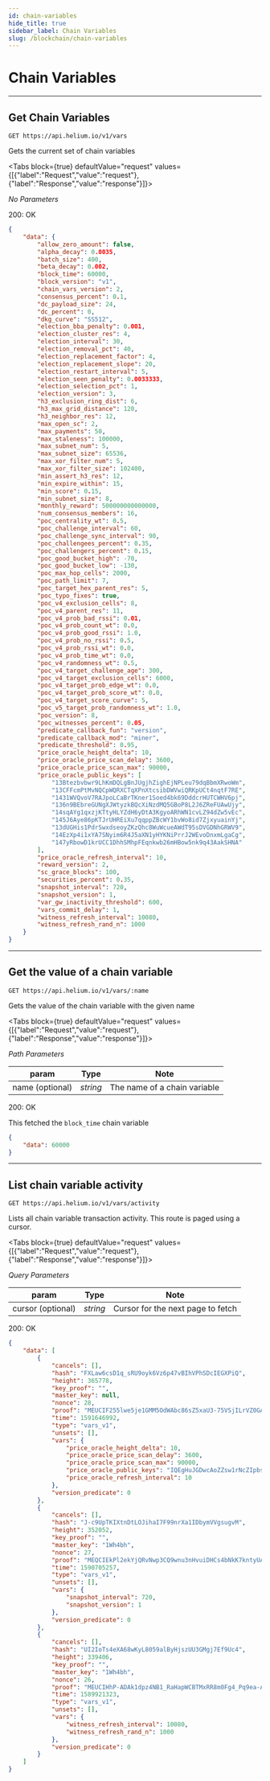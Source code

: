 ```yaml
---
id: chain-variables 
hide_title: true
sidebar_label: Chain Variables 
slug: /blockchain/chain-variables
---
```



# Chain Variables 

---

## Get Chain Variables 

```
GET https://api.helium.io/v1/vars 
```

Gets the current set of chain variables

<Tabs
  block={true}
  defaultValue="request"
  values={[{"label":"Request","value":"request"},{"label":"Response","value":"response"}]}>
<TabItem value="request">

_No Parameters_

</TabItem>
<TabItem value="response">

200: OK
```json
{
    "data": {
        "allow_zero_amount": false,
        "alpha_decay": 0.0035,
        "batch_size": 400,
        "beta_decay": 0.002,
        "block_time": 60000,
        "block_version": "v1",
        "chain_vars_version": 2,
        "consensus_percent": 0.1,
        "dc_payload_size": 24,
        "dc_percent": 0,
        "dkg_curve": "SS512",
        "election_bba_penalty": 0.001,
        "election_cluster_res": 4,
        "election_interval": 30,
        "election_removal_pct": 40,
        "election_replacement_factor": 4,
        "election_replacement_slope": 20,
        "election_restart_interval": 5,
        "election_seen_penalty": 0.0033333,
        "election_selection_pct": 1,
        "election_version": 3,
        "h3_exclusion_ring_dist": 6,
        "h3_max_grid_distance": 120,
        "h3_neighbor_res": 12,
        "max_open_sc": 2,
        "max_payments": 50,
        "max_staleness": 100000,
        "max_subnet_num": 5,
        "max_subnet_size": 65536,
        "max_xor_filter_num": 5,
        "max_xor_filter_size": 102400,
        "min_assert_h3_res": 12,
        "min_expire_within": 15,
        "min_score": 0.15,
        "min_subnet_size": 8,
        "monthly_reward": 500000000000000,
        "num_consensus_members": 16,
        "poc_centrality_wt": 0.5,
        "poc_challenge_interval": 60,
        "poc_challenge_sync_interval": 90,
        "poc_challengees_percent": 0.35,
        "poc_challengers_percent": 0.15,
        "poc_good_bucket_high": -70,
        "poc_good_bucket_low": -130,
        "poc_max_hop_cells": 2000,
        "poc_path_limit": 7,
        "poc_target_hex_parent_res": 5,
        "poc_typo_fixes": true,
        "poc_v4_exclusion_cells": 8,
        "poc_v4_parent_res": 11,
        "poc_v4_prob_bad_rssi": 0.01,
        "poc_v4_prob_count_wt": 0.0,
        "poc_v4_prob_good_rssi": 1.0,
        "poc_v4_prob_no_rssi": 0.5,
        "poc_v4_prob_rssi_wt": 0.0,
        "poc_v4_prob_time_wt": 0.0,
        "poc_v4_randomness_wt": 0.5,
        "poc_v4_target_challenge_age": 300,
        "poc_v4_target_exclusion_cells": 6000,
        "poc_v4_target_prob_edge_wt": 0.0,
        "poc_v4_target_prob_score_wt": 0.0,
        "poc_v4_target_score_curve": 5,
        "poc_v5_target_prob_randomness_wt": 1.0,
        "poc_version": 8,
        "poc_witnesses_percent": 0.05,
        "predicate_callback_fun": "version",
        "predicate_callback_mod": "miner",
        "predicate_threshold": 0.95,
        "price_oracle_height_delta": 10,
        "price_oracle_price_scan_delay": 3600,
        "price_oracle_price_scan_max": 90000,
        "price_oracle_public_keys": [
            "13Btezbvbwr9LhKmDQLgBnJUgjhZighEjNPLeu79dqBbmXRwoWm",
            "13CFFcmPtMvNQCpWQRXCTqXPnXtcsibDWVwiQRKpUCt4nqtF7RE",
            "1431WVQvoV7RAJpoLCaBrTKner1Soed4bk69DddcrHUTCWHV6pj",
            "136n9BEbreGUNgXJWtyzkBQcXiNzdMQ5GBoP8L2J6ZReFUAwUjy",
            "14sqAYg1qxzjKTtyHLYZdH6yDtA3KgyoARhWN1cvLZ94dZw5vEc",
            "145J6Aye86pKTJrUHREiXu7qqppZBcWY1bvWo8id7ZjxyuainYj",
            "13dUGHis1PdrSwxdseoyZKzQhc8WuWcueAWdT95sDVGDNhGRWV9",
            "14EzXp4i1xYA7SNyim6R4J5aXN1yHYKNiPrrJ2WEvoDnxmLgaCg",
            "147yRbowD1krUCC1DhhSMhpFEqnkwb26mHBow5nk9q43AakSHNA"
        ],
        "price_oracle_refresh_interval": 10,
        "reward_version": 2,
        "sc_grace_blocks": 100,
        "securities_percent": 0.35,
        "snapshot_interval": 720,
        "snapshot_version": 1,
        "var_gw_inactivity_threshold": 600,
        "vars_commit_delay": 1,
        "witness_refresh_interval": 10080,
        "witness_refresh_rand_n": 1000
    }
}
```

</TabItem>
</Tabs>

---

## Get the value of a chain variable

```
GET https://api.helium.io/v1/vars/:name
```

Gets the value of the chain variable with the given name

<Tabs
  block={true}
  defaultValue="request"
  values={[{"label":"Request","value":"request"},{"label":"Response","value":"response"}]}>
<TabItem value="request">

_Path Parameters_ 

| param | Type      | Note     |
| -------- | --------- | ---------- |
| name (optional)  | _string_ | The name of a chain variable |

</TabItem>
<TabItem value="response">

200: OK

This fetched the `block_time` chain variable

```json
{
    "data": 60000
}
```

</TabItem>
</Tabs>

---

## List chain variable activity

```
GET https://api.helium.io/v1/vars/activity
```

Lists all chain variable transaction activity. This route is paged using a cursor.

<Tabs
  block={true}
  defaultValue="request"
  values={[{"label":"Request","value":"request"},{"label":"Response","value":"response"}]}>
<TabItem value="request">

_Query Parameters_ 

| param | Type      | Note     |
| -------- | --------- | ---------- |
| cursor (optional)  | _string_ | Cursor for the next page to fetch |

</TabItem>
<TabItem value="response">

200: OK

```json
{
    "data": [
        {
            "cancels": [],
            "hash": "FXLaw6csD1q_sRU9oyk6Vz6p47vBIhVPhSDcIEGXPiQ",
            "height": 365778,
            "key_proof": "",
            "master_key": null,
            "nonce": 28,
            "proof": "MEUCIF255lwe5je1GMM5OdWAbc86sZ5xaU3-75VSjILrVZ0GAiEAjpFTh7bSvrZV4fC2vnFN7KKG3bsBUhdBDe6JRUJ-AyM",
            "time": 1591646992,
            "type": "vars_v1",
            "unsets": [],
            "vars": {
                "price_oracle_height_delta": 10,
                "price_oracle_price_scan_delay": 3600,
                "price_oracle_price_scan_max": 90000,
                "price_oracle_public_keys": "IQEgHuJGDwcAoZZsw1rNcZIpbsIrVqihXfFEKX2g5YLNjCEBIO1OyYQtE8A+UdHQnGfgiTPBoA9g7qAq665jgMcUmt4hAY+mQWlLOM6dVi7hrugbt5H4Mo3SkJv+UOHwpKTVDJJkIQEUgzPrDa98YpqHWsRTDnbfvd2atT5pt4d5aWUzo3fOhCEB/oFGezNl0OBjrD5+/DuCVF3n1vjPi1SeeOgGCHnzGc0hAZTW/LUBIchFlJIiHRZbbBASIS0A0mT907FOUnF6lS/wIQFaM7GI+z26SkZoPG510rm0As7zf9ZlGLS+o50txhXIwiEBqtvQSZyN25QHlP3RQjDaW0fo9Mb97CjJWnA97JxF620hAZrrw1ilYRXLAaFgR+zBvDK51g8OVj31g24WlggwrmhC",
                "price_oracle_refresh_interval": 10
            },
            "version_predicate": 0
        },
        {
            "cancels": [],
            "hash": "J-c9UpTKIXtnDtLOJihaI7F99nrXa1IDbymVVgsugvM",
            "height": 352052,
            "key_proof": "",
            "master_key": "1Wh4bh",
            "nonce": 27,
            "proof": "MEQCIEkPl2ekYjQRvNwp3CQ9wnu3nHvuiDHCs4bNkK7kntyUAiB_0fspgA60E6TNViasYBuTcla06__jpxFGMpsWPnJ3xA",
            "time": 1590705257,
            "type": "vars_v1",
            "unsets": [],
            "vars": {
                "snapshot_interval": 720,
                "snapshot_version": 1
            },
            "version_predicate": 0
        },
        {
            "cancels": [],
            "hash": "UI2IoTs4eXA68wKyL8059alByHjszUU3GMgj7Ef9Uc4",
            "height": 339406,
            "key_proof": "",
            "master_key": "1Wh4bh",
            "nonce": 26,
            "proof": "MEUCIHhP-ADAk1dpz4NB1_RaHapWCBTMxRR8m0Fg4_Pq9ea-AiEAqgnPEc09kclYyv7LO3NT93fb-KbjgK4YOIQYiUm_ero",
            "time": 1589921323,
            "type": "vars_v1",
            "unsets": [],
            "vars": {
                "witness_refresh_interval": 10080,
                "witness_refresh_rand_n": 1000
            },
            "version_predicate": 0
        }
    ]
}
```

</TabItem>
</Tabs>